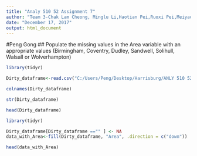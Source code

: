 ---
title: "Analy 510 52 Assignment 7"
author: "Team 3-Chak Lam Cheong, Minglu Li,Haotian Pei,Ruoxi Pei,Meiyao Li,Peng Gong"
date: "December 17, 2017"
output: html_document
---
#Peng Gong
## Populate the missing values in the Area variable with an appropriate values (Birmingham, Coventry, Dudley, Sandwell, Solihull, Walsall or Wolverhampton)
```{r}
library(tidyr)

Dirty_dataframe<-read.csv("C:/Users/Peng/Desktop/Harrisburg/ANLY 510 52/Dirty_Data.csv")

```



```{r}
colnames(Dirty_dataframe)
```

```{r}
str(Dirty_dataframe)
```




```{r}
head(Dirty_dataframe)
```

```{r}
library(tidyr)

Dirty_dataframe[Dirty_dataframe =="" ] <- NA
data_with_Area<-fill(Dirty_dataframe, "Area", .direction = c("down"))

head(data_with_Area)

```



